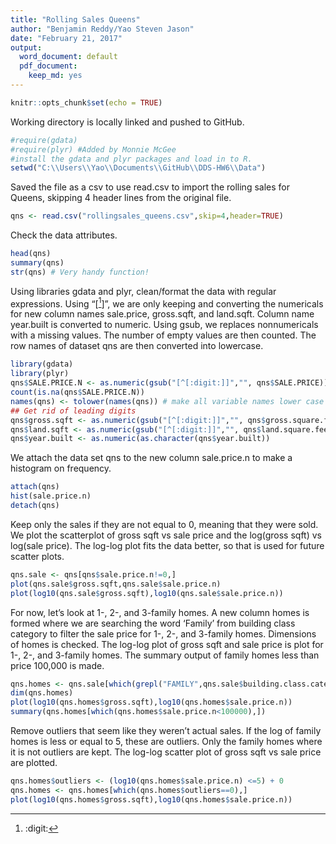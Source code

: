 ```yaml
---
title: "Rolling Sales Queens"
author: "Benjamin Reddy/Yao Steven Jason"
date: "February 21, 2017"
output:
  word_document: default
  pdf_document:
    keep_md: yes
---
```


```r
knitr::opts_chunk$set(echo = TRUE)
```

Working directory is locally linked and pushed to GitHub.
```r
#require(gdata)
#require(plyr) #Added by Monnie McGee
#install the gdata and plyr packages and load in to R.
setwd("C:\\Users\\Yao\\Documents\\GitHub\\DDS-HW6\\Data")
```

Saved the file as a csv to use read.csv to import the rolling sales for Queens, skipping 4 header lines from the original file.
```r
qns <- read.csv("rollingsales_queens.csv",skip=4,header=TRUE)
```

Check the data attributes.
```r
head(qns)
summary(qns)
str(qns) # Very handy function!
```

Using libraries gdata and plyr, clean/format the data with regular expressions.
Using "[^[:digit:]]", we are only keeping and converting the numericals for new column names sale.price, gross.sqft, and land.sqft.
Column name year.built is converted to numeric.
Using gsub, we replaces nonnumericals with a missing values.
The number of empty values are then counted.
The row names of dataset qns are then converted into lowercase.
```r
library(gdata)
library(plyr)
qns$SALE.PRICE.N <- as.numeric(gsub("[^[:digit:]]","", qns$SALE.PRICE))
count(is.na(qns$SALE.PRICE.N))
names(qns) <- tolower(names(qns)) # make all variable names lower case
## Get rid of leading digits
qns$gross.sqft <- as.numeric(gsub("[^[:digit:]]","", qns$gross.square.feet))
qns$land.sqft <- as.numeric(gsub("[^[:digit:]]","", qns$land.square.feet))
qns$year.built <- as.numeric(as.character(qns$year.built))
```

We attach the data set qns to the new column sale.price.n to make a histogram on frequency.
```r
attach(qns)
hist(sale.price.n) 
detach(qns)
```

Keep only the sales if they are not equal to 0, meaning that they were sold.
We plot the scatterplot of gross sqft vs sale price and the log(gross sqft) vs log(sale price).
The log-log plot fits the data better, so that is used for future scatter plots.
```r
qns.sale <- qns[qns$sale.price.n!=0,]
plot(qns.sale$gross.sqft,qns.sale$sale.price.n)
plot(log10(qns.sale$gross.sqft),log10(qns.sale$sale.price.n))
```

For now, let's look at 1-, 2-, and 3-family homes.
A new column homes is formed where we are searching the word 'Family' from building class category to filter the sale price for 1-, 2-, and 3-family homes.
Dimensions of homes is checked.
The log-log plot of gross sqft and sale price is plot for 1-, 2-, and 3-family homes.
The summary output of family homes less than price 100,000 is made.
```r
qns.homes <- qns.sale[which(grepl("FAMILY",qns.sale$building.class.category)),]
dim(qns.homes)
plot(log10(qns.homes$gross.sqft),log10(qns.homes$sale.price.n))
summary(qns.homes[which(qns.homes$sale.price.n<100000),])
```

Remove outliers that seem like they weren't actual sales.
If the log of family homes is less or equal to 5, these are outliers.
Only the family homes where it is not outliers are kept.
The log-log scatter plot of gross sqft vs sale price are plotted.
```r
qns.homes$outliers <- (log10(qns.homes$sale.price.n) <=5) + 0
qns.homes <- qns.homes[which(qns.homes$outliers==0),]
plot(log10(qns.homes$gross.sqft),log10(qns.homes$sale.price.n))
```
